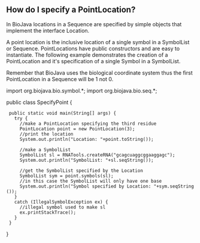 == How do I specify a PointLocation? ==

In BioJava locations in a Sequence are specified by simple objects that implement the interface Location.

A point location is the inclusive location of a single symbol in a SymbolList or Sequence. PointLocations have public constructors and are easy to instantiate. The following example demonstrates the creation of a PointLocation and it's specification of a single Symbol in a SymbolList.

Remember that BioJava uses the biological coordinate system thus the first PointLocation in a Sequence will be 1 not 0.

<java>
import org.biojava.bio.symbol.*;
import org.biojava.bio.seq.*;

public class SpecifyPoint {
  public static void main(String[] args) {
    try {
      //make a PointLocation specifying the third residue
      PointLocation point = new PointLocation(3);
      //print the location
      System.out.println("Location: "+point.toString());

      //make a SymbolList
      SymbolList sl = RNATools.createRNA("gcagcuaggcggaaggagc");
      System.out.println("SymbolList: "+sl.seqString());

      //get the SymbolList specified by the Location
      SymbolList sym = point.symbols(sl);
      //in this case the SymbolList will only have one base
      System.out.println("Symbol specified by Location: "+sym.seqString());
    }
    catch (IllegalSymbolException ex) {
      //illegal symbol used to make sl
      ex.printStackTrace();
    }
  }
}
</java>